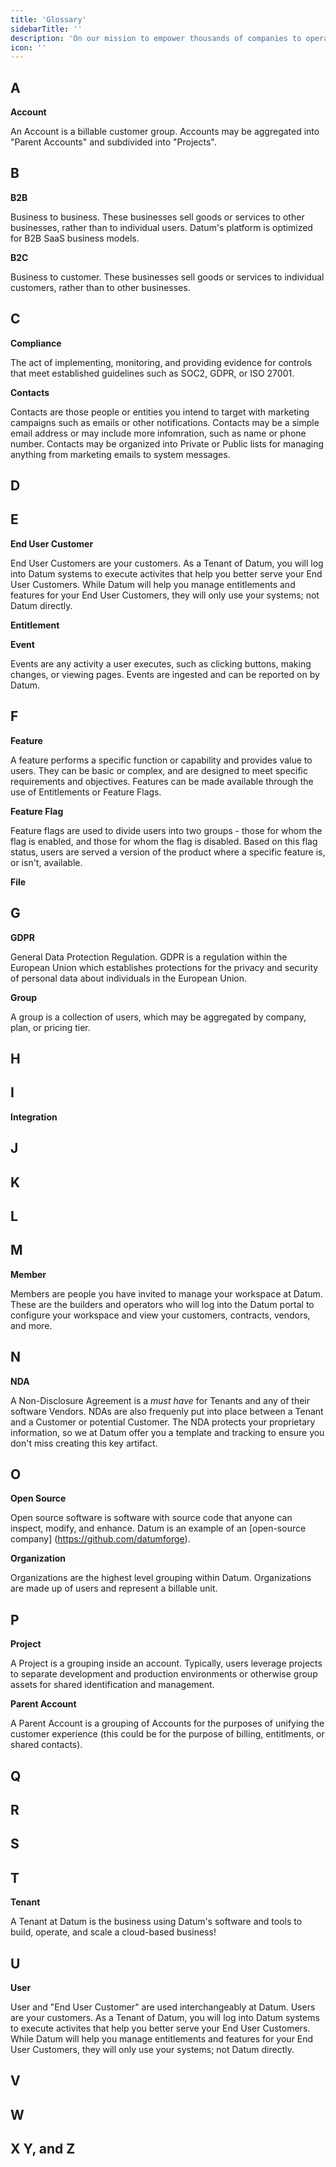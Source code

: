 ```yaml
---
title: 'Glossary'
sidebarTitle: ''
description: 'On our mission to empower thousands of companies to operate at scale, we've built a variety of features and tools. While most of these terms will be concepts you've heard of before, we created a glossary to articulate what they mean at Datum.'
icon: ''
---
```


## A
**Account**

An Account is a billable customer group. Accounts may be aggregated into "Parent Accounts" and subdivided into "Projects". 

## B
**B2B**

Business to business. These businesses sell goods or services to other businesses, rather than to individual users. Datum's platform is optimized for B2B SaaS business models. 

**B2C**

Business to customer. These businesses sell goods or services to individual customers, rather than to other businesses. 

## C
**Compliance**

The act of implementing, monitoring, and providing evidence for controls that meet established guidelines such as SOC2, GDPR, or ISO 27001. 

**Contacts**

Contacts are those people or entities you intend to target with marketing campaigns such as emails or other notifications. Contacts may be a simple email address or may include more infomration, such as name or phone number. Contacts may be organized into Private or Public lists for managing anything from marketing emails to system messages. 

## D 

## E
**End User Customer**

End User Customers are your customers. As a Tenant of Datum, you will log into Datum systems to execute activites that help you better serve your End User Customers. While Datum will help you manage entitlements and features for your End User Customers, they will only use your systems; not Datum directly. 

**Entitlement**

**Event**

Events are any activity a user executes, such as clicking buttons, making changes, or viewing pages. Events are ingested and can be reported on by Datum.

## F

**Feature**

A feature performs a specific function or capability and provides value to users. They can be basic or complex, and are designed to meet specific requirements and objectives. Features can be made available through the use of Entitlements or Feature Flags.

**Feature Flag**

Feature flags are used to divide users into two groups - those for whom the flag is enabled, and those for whom the flag is disabled. Based on this flag status, users are served a version of the product where a specific feature is, or isn't, available. 

**File**

## G
**GDPR**

General Data Protection Regulation. GDPR is a regulation within the European Union which establishes protections for the privacy and security of personal data about individuals in the European Union. 

**Group**

A group is a collection of users, which may be aggregated by company, plan, or pricing tier. 

## H

## I

**Integration**

## J

## K

## L

## M
**Member** 

Members are people you have invited to manage your workspace at Datum. These are the builders and operators who will log into the Datum portal to configure your workspace and view your customers, contracts, vendors, and more. 

## N

**NDA**

A Non-Disclosure Agreement is a *must have* for Tenants and any of their software Vendors. NDAs are also frequenly put into place between a Tenant and a Customer or potential Customer. The NDA protects your proprietary information, so we at Datum offer you a template and tracking to ensure you don't miss creating this key artifact. 

## O
**Open Source** 

Open source software is software with source code that anyone can inspect, modify, and enhance. Datum is an example of an [open-source company] (https://github.com/datumforge).

**Organization**

Organizations are the highest level grouping within Datum. Organizations are made up of users and represent a billable unit. 

## P

**Project**

A Project is a grouping inside an account. Typically, users leverage projects to separate development and production environments or otherwise group assets for shared identification and management. 

**Parent Account**

A Parent Account is a grouping of Accounts for the purposes of unifying the customer experience (this could be for the purpose of billing, entitlments, or shared contacts). 

## Q 

## R 

## S

## T

**Tenant** 

A Tenant at Datum is the business using Datum's software and tools to build, operate, and scale a cloud-based business!

## U

**User**

User and "End User Customer" are used interchangeably at Datum. Users are your customers. As a Tenant of Datum, you will log into Datum systems to execute activites that help you better serve your End User Customers. While Datum will help you manage entitlements and features for your End User Customers, they will only use your systems; not Datum directly. 

## V

## W

## X Y, and Z
